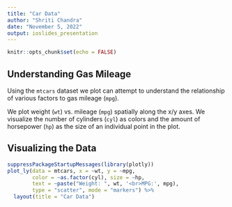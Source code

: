 ```yaml
---
title: "Car Data"
author: "Shriti Chandra"
date: "November 5, 2022"
output: ioslides_presentation
---
```


```r
knitr::opts_chunk$set(echo = FALSE)
```

## Understanding Gas Mileage

Using the `mtcars` dataset we plot can attempt to understand the relationship
of various factors to gas mileage (`mpg`).

We plot weight (`wt`) vs. mileage (`mpg`) spatially along the x/y axes. We 
visualize the number of cylinders (`cyl`) as colors and the amount of
horsepower (`hp`) as the size of an individual point in the plot.

## Visualizing the Data

```r
suppressPackageStartupMessages(library(plotly))
plot_ly(data = mtcars, x = ~wt, y = ~mpg, 
        color = ~as.factor(cyl), size = ~hp,
        text = ~paste("Weight: ", wt, '<br>MPG:', mpg),
        type = "scatter", mode = "markers") %>%
  layout(title = "Car Data")
```

